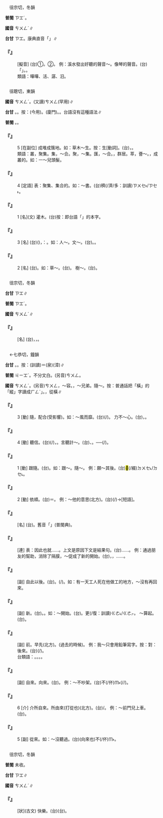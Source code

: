 
=={{ruby|淙|ㄘㄨㄥˊ}}==

　徂宗切，冬韻

'''普閩''' <rt>ㄗㆲˊ</rt>。

'''國音''' <rt>ㄘㄨㄥˊ</rt>∥

'''台甘''' <rt>ㄗㆲ</rt>。康典直音「{{ruby|囪|ㄘㆲ}}」∥

    

==='''『{{ruby|淙|ㄘㄨㄥˊ}}{{ruby|淙|ㄘㄨㄥˊ}}』'''===
: [擬音] (台)①{{ruby|水|ㄗㄨㄧˋ}}{{ruby|流|ㄌㄠˊ}}{{ruby|丌|ㆤ}}{{ruby|聲|ㄒㄧㆩ}}。②{{ruby|金|ㄍㄧㆬ}}{{ruby|石|ㄐㄧㄜㆷ ͘}}{{ruby|相|ㄒㄧㄜ/ㄙㆩ}}{{ruby|磕|ㄎㄚㆴ ͘/ㄎㆦㆶ ͘}}{{ruby|丌|ㆤ}}{{ruby|聲|ㄒㄧㆩ}}。 例：溪水發出好聽的聲音～。像琴的聲音。(台){{ruby|溪|ㄎㄨㆤ/ㄎㆤ}}{{ruby|水|ㄗㄨㄧˋ}}{{ruby|發|ㄏㄨㄚㆵ}}{{ruby|出|ㄘㄨㆵ}}{{ruby|好|ㄏㄜˋ}}{{ruby|聽|ㄊㄧㆩ}}{{ruby|丌|ㆤ}}{{ruby|聲|ㄒㄧㆩ}}{{ruby|音|ㄧㆬ}}「{{ruby|淙|ㄗㆲ}}{{ruby|淙|ㄗㆲ}}」。{{ruby|像|ㄑㄧㆫ˫/ㄑㄧㆧ˫}}{{ruby|琴|ㄎㄧㆬˊ}}{{ruby|丌|ㆤ}}{{ruby|聲|ㄒㄧㆩ}}{{ruby|音|ㄧㆬ}}。
:類語：嘩嘩、{{ruby|活|ㄍㄨㄛ}}活、{{ruby|潺|ㄔㄢˊ}}潺、{{ruby|汨|ㄍㄨˇ}}汨。
:
    

=={{ruby|叢|ㄘㄨㄥˊ}}==

　徂聰切，東韻

'''國音''' <rt>ㄘㄨㄥˊ</rt>。(又讀)<rt>ㄘㄨㄥ</rt>(罕用)∥

'''台甘''' {{ruby|(文)|ㄘㆲˊ}}。{{ruby|(語)|ㄗㄤˊ}}。按：(今用){{ruby|欉|ㄗㄤˊ}}。(廈門){{ruby|十|ㄗㄚㆴ ͘}}{{ruby|叢|ㄗㄤˊ}}{{ruby|熏|ㄏㄨㄣ}}。{{ruby|一|ㄐㄧㆵ ͘}}{{ruby|叢|ㄗㄤˊ}}{{ruby|刀|ㄉㄜ}}。台語沒有這種語法∥

'''普閩''' {{ruby|(文)|ㄗㆲˊ}}。{{ruby|(白)|ㄗㄤˊ}}。

    

==='''『{{ruby|叢|ㄘㄨㄥˊ}}』'''===
:5  [在副位] 成堆成簇地。如：草木～生。按：生[動詞]。(台){{ruby|草|ㄘㄠˋ}}{{ruby|仔|ㄚ}}，{{ruby|發|ㄏㄨㄚㆵ}}{{ruby|一|ㄐㄧㆵ ͘}}{{ruby|簇|ㄘㆦㆶ}}{{ruby|一|ㄐㄧㆵ ͘}}{{ruby|簇|ㄘㆦㆶ}}。
:類語：叢，聚集。集，～合。聚，～集。匯，～合。{{ruby|宭|ㄑㄩㄣˊ}}，群居。萃，薈～。{{ruby|撮|ㄗㄨㄛˇ}}，成叢的。如：一～兒頭髮。
:
:
    

==='''『{{ruby|叢|ㄘㄨㄥˊ}}』'''===
:4  [定語] 表：聚集、集合的。如：～書。(台)穧(/濟/多：訓讀)<rt>ㄗㄨㆤ˫/ㄗㆤ˫</rt>{{ruby|種|ㄐㄧㆲˋ}}{{ruby|書|ㄗㄨ}}{{ruby|籍|ㄐㄧㆤㆶ ͘}}{{ruby|丌|ㆤ}}{{ruby|集|ㄐㄧㆴ ͘}}{{ruby|合|ㄏㄚㆴ ͘}}。
    

==='''『{{ruby|叢|ㄘㄨㄥˊ}}』'''===
:1  [名](文) 灌木。(台)按：即台語「{{ruby|樹|ㄑㄧㄨ˫}}{{ruby|欉|ㄗㄤˊ}}」的本字。
    

==='''『{{ruby|叢|ㄘㄨㄥˊ}}』'''===
:3  [名] (台){{ruby|由|ㄧㄨˊ}}{{ruby|前|ㄐㄧㄥˊ}}{{ruby|項|ㄏㄤ˫}}{{ruby|詞|ㄙㄨˊ}}{{ruby|義|ㆣㄧ˫}}{{ruby|引|ㄧㄣˋ}}{{ruby|申|ㄒㄧㄣ}}{{ruby|稱|ㄑㄧㄥ}}{{ruby|一|ㄐㄧㆵ ͘}}{{ruby|寡|ㄍㄨㄚˋ}}{{ruby|人|ㆢㄧㄣˊ/ㄌㄧㄣˊ}}{{ruby|物|ㆠㄨㆵ ͘}}{{ruby|聚|ㄗㄨ˫}}{{ruby|集|ㄐㄧㆴ ͘}}({{ruby|鬥|ㄉㄠ˪}}){{ruby|做|ㄗㄨㆤ˪/ㄗㄜ˪}}{{ruby|一|ㄐㄧㆵ ͘}}{{ruby|堆|ㄉㄨㄧ}}，{{ruby|亦|ㄧㄚㆷ ͘}}{{ruby|叫|ㄍㄧㄜ˪}}{{ruby|做|ㄗㄨㆤ˪/ㄗㄜ˪}}：{{ruby|叢|ㄘㆲˊ}}。如：人～。文～。(台){{ruby|人|ㄌㄧㄣˊ/ㆢㄧㄣˊ}}{{ruby|叢|ㄘㆲˊ}}。{{ruby|文|ㆠㄨㄣˊ}}{{ruby|叢|ㄘㆲˊ}}。
    

==='''『{{ruby|叢|ㄘㄨㄥˊ}}』'''===
:2  [名] (台){{ruby|聚|ㄗㄨ˫}}{{ruby|集|ㄐㄧㆴ ͘}}{{ruby|做|ㄗㄨㆤ˪/ㄗㄜ˪}}{{ruby|歸|ㄍㄨㄧ}}{{ruby|簇|ㄘㆦㆶ}}{{ruby|丌|ㆤ}}{{ruby|草|ㄘㄠˋ}}{{ruby|木|ㆠㆦㆶ ͘}}。如：草～。(台){{ruby|草|ㄘㄠˋ}}{{ruby|蔀|ㄆㆦ˫}}。 樹～。(台){{ruby|樹|ㄑㄧㄨ˫}}{{ruby|欉|ㄗㄤˊ}}。
    

=={{ruby|琮|ㄘㄨㄥˊ}}==

　徂宗切，冬韻

'''台甘''' <rt>ㄗㆲ</rt>∥

'''普閩''' <rt>ㄗㆲˊ</rt>。

'''國音''' <rt>ㄘㄨㄥˊ</rt>∥

    

==='''『{{ruby|琮|ㄘㄨㄥˊ}}』'''===
: [名] (台){{ruby|古|ㄍㆦˋ}}{{ruby|早|ㄗㄚˋ}}{{ruby|人|ㄌㄤˊ}}{{ruby|所|ㄙㆦˋ}}{{ruby|用|ㄧㄥ˫/ㄧㆲ˫}}{{ruby|丌|ㆤ}}{{ruby|瑞|ㄙㄨㄧ˫}}{{ruby|玉|ㆣㄧㆤㆶ ͘}}，{{ruby|八|ㄅㄨㆤㆷ/ㄅㆤㆷ}}{{ruby|角|ㄍㄚㆶ}}{{ruby|形|ㄏㄧㄥˊ}}，{{ruby|中|ㄉㄧㆲ}}{{ruby|央|ㆭ/ㄧㆲ}}{{ruby|有|ㄨ˫}}{{ruby|圓|ㆪˊ}}{{ruby|孔|ㄎㄤ}}。
    

=={{ruby|從|ㄘㄨㄥˊ}}==

　←七恭切，鐘韻

'''台甘''' {{ruby|(文)|ㄐㄧㆲˊ}}{{ruby|。|ㄑㄧㆲ}}{{ruby|。|ㄑㄧㆲ˪}}。{{ruby|(語)|ㄉㆤ˪}}。按：(訓讀)＝{{ruby|<mark>&#xffacd;</mark>|ㄉㆤ˪}}(泉){{ruby|/|ㄉㄨㆤ˪}}(漳)∥

'''普閩''' <rt>ㄐㄧㆲˊ</rt>{{ruby|。|ㄐㄧㆲ˫}}。不分文白。(另音)<rt>ㄘㄨㄥ</rt>。

'''國音''' <rt>ㄘㄨㄥˊ</rt>。(另音)<rt>ㄘㄨㄥ</rt>，～容。{{ruby|(文)|ㄗㄨㄥˋ}}，～兄弟。隨～。按：普通話把「{{ruby|縱|ㄗㄨㄥ}}橫」的「縱」字讀成{{ruby|「|ㄗㄨㄥˋ}}<rt>ㄏㄥˊ</rt>」。{{ruby|從|ㄗㄨㄥ}}，從橫∥

    

==='''『{{ruby|從|ㄘㄨㄥˊ}}』'''===
:3  [動] 隨，配合(受影響)。如：～風而靡。(台){{ruby|隨|ㄙㄨㄧˊ}}{{ruby|風|ㄏㆲ/ㄏㄨㄤ}}{{ruby|勢|ㄙㆤ˪}}{{ruby|披|ㄆㄧ}}{{ruby|靡|ㆠㄧˋ}}(/{{ruby|偃|ㄧㄢˋ}}{{ruby|倒|ㄉㄜ˪}})。 力不～心。(台){{ruby|心|ㄒㄧㆬ}}{{ruby|有|ㄧㄨˋ}}{{ruby|餘|ㄧˊ/ㄨˊ}}{{ruby|力|ㄌㄧㆤㆶ ͘}}{{ruby|不|ㄅㄨㆵ}}{{ruby|足|ㄐㄧㆦㆶ}}，{{ruby|有|ㄨ˫}}{{ruby|心|ㄒㄧㆬ}}{{ruby|<mark>&#xffa49;</mark>|ㆠㆤㆷ/ㆠㄨㆤㆷ}}{{ruby|做|ㄗㄨㆤ˪/ㄗㄜ˪}}{{ruby|能|ㄌㄧㄥˊ}}{{ruby|力|ㄌㄧㆤㆶ ͘}}{{ruby|無|ㆠㄜˊ}}{{ruby|夠|ㄍㄠ˪}}。
    

==='''『{{ruby|從|ㄘㄨㄥˊ}}』'''===
:4  [動] 聽信。(台){{ruby|聽|ㄊㄧㆩ}}{{ruby|人|ㄌㄤˊ}}{{ruby|丌|ㆤ}}{{ruby|話|ㄨㆤ˫}}(/{{ruby|意|ㄧ˪}}{{ruby|見|ㄍㄧㄢ˪}})，{{ruby|照|ㄐㄧㄠ˪}}{{ruby|做|ㄗㄨㆤ˪/ㄗㄜ˪}}。言聽計～。(台){{ruby|信|ㄒㄧㄣ˪}}{{ruby|用|ㄧㆲ˫}}{{ruby|接|ㄐㄧㄚㆴ}}{{ruby|受|ㄒㄧㄨ˫}}{{ruby|人|ㄌㄤˊ}}{{ruby|丌|ㆤ}}{{ruby|建|ㄍㄧㄢ˪}}{{ruby|議|ㆣㄧ˫}}、{{ruby|計|ㄍㆤ˪}}{{ruby|策|ㄑㄧㆤㆶ}}。──{{ruby|攏|ㄌㆲˋ}}{{ruby|聽|ㄊㄧㆩ}}{{ruby|人|ㄌㄤˊ}}{{ruby|丌|ㆤ}}{{ruby|話|ㄨㆤ˫}}(/{{ruby|建|ㄍㄧㄢ˪}}{{ruby|議|ㆣㄧ˫}}){{ruby|計|ㄍㆤ˪}}{{ruby|謀|ㆠㆦˊ}}{{ruby|完|ㄨㄢˊ}}{{ruby|全|ㄗㄨㄢˊ}}{{ruby|接|ㄐㄧㄚㆴ}}{{ruby|受|ㄒㄧㄨ˫}}。
    

==='''『{{ruby|從|ㄘㄨㄥˊ}}』'''===
:1  [動] 跟隨。(台){{ruby|跟|ㄍㄧㄣ/ㄍㄨㄣ}}{{ruby|隨|ㄙㄨㄧˊ}}。如：跟～。隨～。 例：願～其後。(台){{ruby|願|ㆣㄨㄢ˪}}{{ruby|意|ㄧ˪}}{{ruby|隨|ㄙㄨㄧˊ}}<mark>&#xffacd;</mark>(/綴)<rt>ㄉㄨㆤ˪/ㄉㆤ˪</rt>{{ruby|伊|ㄧ}}{{ruby|丌|ㆤ}}{{ruby|後|ㄠ˫}}{{ruby|壁|ㄅㄧㄚㆷ}}。
    

==='''『{{ruby|從|ㄘㄨㄥˊ}}』'''===
:2  [動] 依順。(台){{ruby|依|ㄧ}}{{ruby|從|ㄐㄧㆲˊ}}＝{{ruby|順|ㄙㄨㄣ˫}}{{ruby|從|ㄐㄧㆲˊ}}。 例：～他的意思(北方)。(台){{ruby|照|ㄐㄧㄠ˪}}(/{{ruby|順|ㄙㄨㄣ˪}}){{ruby|伊|ㄧ}}{{ruby|丌|ㆤ}}{{ruby|意|ㄧ˪}}{{ruby|思|ㄙㄨ˪}}→{{ruby|從|ㄐㄧㆲˊ}}{{ruby|伊|·ㄧ}}[短語]。
    

==='''『{{ruby|侍|ㄕˋ}}{{ruby|從|ㄘㄨㄥˊ}}』'''===
: [名] (台){{ruby|跟|ㄍㄨㄣ/ㄍㄧㄣ}}{{ruby|隨|ㄙㄨㄧˊ}}{{ruby|丌|ㆤ}}{{ruby|人|ㄌㄤˊ}}。舊音「{{ruby|侍|ㄕˋ}}{{ruby|從|ㄗㄨㄥˋ}}」(普閩典)。
    

==='''『{{ruby|從|ㄘㄨㄥˊ}}{{ruby|而|ㄦˊ}}』'''===
: [連] 表：因此也就……。上文是原因下文是結果句。(台){{ruby|亦|ㄧㄚㆷ ͘}}{{ruby|就|ㄐㄧㄨ˫}}……。 例：通過朋友的幫助，消除了隔膜，～促成了新的開始。(台){{ruby|透|ㄊㄠˋ}}{{ruby|過|ㄍㄨㆤ˪/ㄍㆤ˪}}{{ruby|朋|ㄅㄧㄥˊ}}{{ruby|友|ㄧㄨˋ}}{{ruby|丌|ㆤ}}{{ruby|幫|ㄅㄤ}}{{ruby|助|ㄗㆦ˫}}，{{ruby|消|ㄒㄧㄠ}}{{ruby|除|ㄉㄨˊ/ㄉㄧˊ}}{{ruby|了|ㄌㄧㄠˋ}}{{ruby|隔|ㄍㆤㆷ}}{{ruby|膜|ㄇㆦㆷ ͘}}，{{ruby|亦|ㄧㄚㆷ ͘}}{{ruby|就|ㄐㄧㄨ˫}}……{{ruby|促|ㄑㄧㆦㆶ}}{{ruby|成|ㄒㄧㄥˊ}}{{ruby|了|ㄌㄧㄠˋ}}{{ruby|新|ㄒㄧㄣ}}{{ruby|丌|ㆤ}}{{ruby|開|ㄎㄞ}}{{ruby|始|ㄒㄧˋ}}。
    

==='''『{{ruby|從|ㄘㄨㄥˊ}}{{ruby|此|ㄘˇ}}』'''===
: [副] 自此以後。(台){{ruby|對|ㄉㄨㄧ˪}}{{ruby|<mark>&#xf8f7a;</mark>|ㄐㄧㄚ}}。{{ruby|對|ㄉㄨㄧ˪}}{{ruby|<mark>&#xf8fbe;</mark>|ㄏㄧㆵ}}{{ruby|時|ㄒㄧˊ}}(/{{ruby|陣|ㄗㄨㄣ˫}}){{ruby|以|ㄧˋ}}{{ruby|後|ㄠ˫}}。如：有一天工人死在他做工的地方，～沒有再回來。
    

==='''『{{ruby|從|ㄘㄨㄥˊ}}{{ruby|新|ㄒㄧㄣ}}』'''===
: [副] {{ruby|重|ㄔㄨㄥˊ}}新。(台){{ruby|重|ㄉㄧㄥˊ/ㄉㄧㆲˊ}}{{ruby|新|ㄒㄧㄣ}}。{{ruby|對|ㄉㄨㄧ˪}}{{ruby|頭|ㄊㄠˊ}}{{ruby|仔|ㄚ}}。如：～開始。(台){{ruby|重|ㄉㄧㄥˊ}}{{ruby|新|ㄒㄧㄣ}}{{ruby|做|ㄗㄨㆤ˪/ㄗㄜ˪}}{{ruby|起|ㄎㄧ˪}}。{{ruby|對|ㄉㄨㄧ˪}}{{ruby|頭|ㄊㄠˊ}}{{ruby|仔|ㄚ}}更(/復：訓讀)<rt>ㄍㄜ˪/ㄍㄜㆷ</rt>{{ruby|再|ㄗㄞ˪}}{{ruby|來|ㄌㄞˊ}}。 ～算起。(台){{ruby|重|ㄉㄧㄥˊ}}{{ruby|算|ㄙㆭ˪}}{{ruby|起|ㄎㄧ˪}}。
    

==='''『{{ruby|從|ㄘㄨㄥˊ}}{{ruby|前|ㄑㄧㄢˊ}}』'''===
: [副] {{ruby|以|ㄧˇ}}前。早先(北方)。(過去的時候)。 例：我～只會用鉛筆寫字。按：對：後來。(台){{ruby|我|ㆣㄨㄚˋ}}{{ruby|舊|ㄍㄨ˫}}{{ruby|底|ㄉㄨㆤˋ/ㄉㆤˋ}}{{ruby|干|ㄍㄢ}}{{ruby|焦|ㄉㄚ}}{{ruby|會|ㄨㆤ˫/ㆤ˫}}{{ruby|曉|ㄏㄧㄠˋ/ㄏㄧㄤˋ}}{{ruby|用|ㄧㄥ˫/ㄧㆲ˫}}{{ruby|鉛|ㄧㄢˊ}}{{ruby|筆|ㄅㄧㆵ}}{{ruby|寫|ㄒㄧㄚˋ}}{{ruby|字|ㄌㄧ˫/ㆢㄧ˫}}{{ruby|而|ㆢㄧˊ/ㄌㄧˊ}}{{ruby|已|ㄧˋ}}(/{{ruby|爾|ㄋㄧㄚ˫}}{{ruby|爾|ㄋㄧㄚ˫}})。
:台類語：{{ruby|舊|ㄍㄨ˫}}{{ruby|時|ㄒㄧˊ}}。{{ruby|古|ㄍㆦˋ}}{{ruby|早|ㄗㄚˋ}}。{{ruby|早|ㄗㄚˋ}}{{ruby|前|ㄐㄧㄥˊ}}。{{ruby|以|ㄧˋ}}{{ruby|前|ㄐㄧㄥˊ}}。
:
    

==='''『{{ruby|從|ㄘㄨㄥˊ}}{{ruby|來|ㄌㄞˊ}}』'''===
: [副] 自來。向來。(台){{ruby|從|ㄐㄧㄥˊ}}{{ruby|→|ㄐㄧㄥ˫}}{{ruby|來|ㄌㄞˊ}}。 例：～不吵架。(台){{ruby|從|ㄐㄧㄥˊ}}{{ruby|到|ㄍㄠ˪}}{{ruby|今|ㄉㆩ}}不(/伓)<rt>ㆬ˫</rt>{{ruby|曾|ㆠㄚㆵ}}{{ruby|冤|ㄨㄢ}}{{ruby|家|ㄍㆤ}}(/{{ruby|無|ㆠㄜˊ}}{{ruby|冤|ㄨㄢ}}{{ruby|家|ㄍㆤ}}/{{ruby|相|ㄒㄧㄜ/ㄙㆩ}}{{ruby|罵|ㄇㆤ˫/ㄇㄚ˫}})。
    

==='''『{{ruby|從|ㄘㄨㄥˊ}}』'''===
:6  [介] 介所自來。所由來(打從也)(北方)。(台){{ruby|由|ㄧㄨˊ}}/{{ruby|對|ㄉㄨㄧ˪}}{{ruby|→|ㄨㄧ˪}}。 例：～前門兒上車。(台){{ruby|對|ㄨㄧ˪}}{{ruby|頭|ㄊㄠˊ}}{{ruby|前|ㄐㄧㄥˊ/ㄐㄧㄢˊ}}{{ruby|門|ㄇㆭˊ}}{{ruby|上|ㄐㄧㆫ˫/ㄐㄧㆧ˫}}{{ruby|車|ㄑㄧㄚ}}。
    

==='''『{{ruby|從|ㄘㄨㄥˊ}}』'''===
:5  [副] 從來。如：～沒聽過。(台){{ruby|從|ㄐㄧㄥˊ}}{{ruby|到|ㄍㄠ˪}}{{ruby|旦|ㄉㆩ}}(向來也)不(/伓)<rt>ㆬ˫</rt>{{ruby|曾|ㆠㄚㆵ}}{{ruby|聽|ㄊㄧㆩ}}{{ruby|見|ㄍㆪ˪}}。
    

=={{ruby|悰|ㄘㄨㄥˊ}}==

　徂宗切，冬韻

'''普閩''' 未收。

'''台甘''' <rt>ㄗㆲ</rt>∥

'''國音''' <rt>ㄘㄨㄥˊ</rt>∥

    

==='''『{{ruby|悰|ㄘㄨㄥˊ}}』'''===
: [狀](古文) 快樂。(台)(台){{ruby|悰|ㄗㆲ}}。
    
